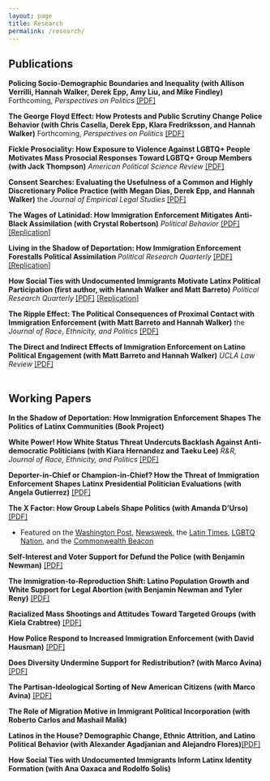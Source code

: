 ```yaml
---
layout: page
title: Research
permalink: /research/
---
```


## Publications

**Policing Socio-Demographic Boundaries and Inequality (with Allison Verrilli, Hannah Walker, Derek Epp, Amy Liu, and Mike Findley)** Forthcoming, *Perspectives on Politics* [[PDF]](pdfs/pubs/boundaries_fc.pdf)

**The George Floyd Effect: How Protests and Public Scrutiny Change Police Behavior (with Chris Casella, Derek Epp, Klara Fredriksson, and Hannah Walker)** Forthcoming, *Perspectives on Politics* [[PDF]](pdfs/pubs/depol_fc.pdf)

**Fickle Prosociality: How Exposure to Violence Against LGBTQ+ People Motivates Mass Prosocial Responses Toward LGBTQ+ Group Members (with Jack Thompson)** *American Political Science Review* [[PDF]](pdfs/pubs/pulseapsr.pdf) 

**Consent Searches: Evaluating the Usefulness of a Common and Highly Discretionary Police Practice (with Megan Dias, Derek Epp, and Hannah Walker)** the *Journal of Empirical Legal Studies* [[PDF]](pdfs/pubs/consentfinal.pdf)

**The Wages of Latinidad: How Immigration Enforcement Mitigates Anti-Black Assimilation (with Crystal Robertson)** *Political Behavior* [[PDF]](pdfs/pubs/wages.pdf) [[Replication]](https://doi.org/10.7910/DVN/WG1QRH)

**Living in the Shadow of Deportation: How Immigration Enforcement Forestalls Political Assimilation ** *Political Research Quarterly* [[PDF]](pdfs/pubs/depthreat1.pdf) [[Replication]](https://www.dropbox.com/s/j362qehlr3p2an6/replication_prq.zip?dl=0)

**How Social Ties with Undocumented Immigrants Motivate Latinx Political Participation (first author, with Hannah Walker and Matt Barreto)** *Political Research Quarterly* [[PDF]](pdfs/pubs/prq_cacc.pdf) [[Replication]](https://www.dropbox.com/s/ywh8fwa9ms02nnc/replication_folder.zip?dl=0)

**The Ripple Effect: The Political Consequences of Proximal Contact with Immigration Enforcement (with Matt Barreto and Hannah Walker)** the *Journal of Race, Ethnicity, and Politics* [[PDF]](pdfs/pubs/ripple_effect.pdf)

**The Direct and Indirect Effects of Immigration Enforcement on Latino Political Engagement (with Matt Barreto and Hannah Walker)** *UCLA Law Review* [[PDF]](pdfs/pubs/enforcement_engagement.pdf)
<br> <br> 

## Working Papers

**In the Shadow of Deportation: How Immigration Enforcement Shapes The Politics of Latinx Communities (Book Project)**

**White Power! How White Status Threat Undercuts Backlash Against Anti-democratic Politicians (with Kiara Hernandez and Taeku Lee)** *R&R, Journal of Race, Ethnicity, and Politics* [[PDF]](pdfs/wps/j6.pdf)

**Deporter-in-Chief or Champion-in-Chief? How the Threat of Immigration Enforcement Shapes Latinx Presidential Politician Evaluations (with Angela Gutierrez)**  [[PDF]](pdfs/wps/threatprefs3.pdf)

**The X Factor: How Group Labels Shape Politics (with Amanda D'Urso)**  [[PDF]](pdfs/wps/latinx_project.pdf)

<ul>
  <li>Featured on the [Washington Post](https://www.washingtonpost.com/opinions/2024/11/01/latinx-latinos-trump-democrats/), [Newsweek](https://www.newsweek.com/latinx-latino-voters-donald-trump-1977268), the [Latin Times](https://www.latintimes.com/use-term-latinx-democratic-politicians-costing-them-votes-new-study-claims-564359), [LGBTQ Nation](https://www.lgbtqnation.com/2024/10/latino-voters-are-more-likely-to-oppose-politicians-who-use-the-term-latinx/), and the [Commonwealth Beacon](https://commonwealthbeacon.org/politics/study-finds-use-of-gender-neutral-latinx-by-democratic-pols-is-costing-them-votes/) </li>
</ul>

**Self-Interest and Voter Support for Defund the Police (with Benjamin Newman)** [[PDF]](pdfs/wps/dtp4.pdf)

**The Immigration-to-Reproduction Shift: Latino Population Growth and White Support for Legal Abortion (with Benjamin Newman and Tyler Reny)** [[PDF]](pdfs/wps/abortion.pdf)

**Racialized Mass Shootings and Attitudes Toward Targeted Groups (with Kiela Crabtree)** [[PDF]](pdfs/wps/rviolence.pdf)

**How Police Respond to Increased Immigration Enforcement (with David Hausman)** [[PDF]](pdfs/wps/immigration_policing.pdf)

**Does Diversity Undermine Support for Redistribution? (with Marco Avina)** [[PDF]](pdfs/wps/redistribution.pdf)

**The Partisan-Ideological Sorting of New American Citizens (with Marco Avina)** [[PDF]](pdfs/wps/citsorting.pdf)

**The Role of Migration Motive in Immigrant Political Incorporation (with Roberto Carlos and Mashail Malik)** 

**Latinos in the House? Demographic Change, Ethnic Attrition, and Latino Political Behavior (with Alexander Agadjanian and Alejandro Flores)**[[PDF]](pdfs/wps/ethnic_attrition.pdf) 

**How Social Ties with Undocumented Immigrants Inform Latinx Identity Formation (with Ana Oaxaca and Rodolfo Solis)**